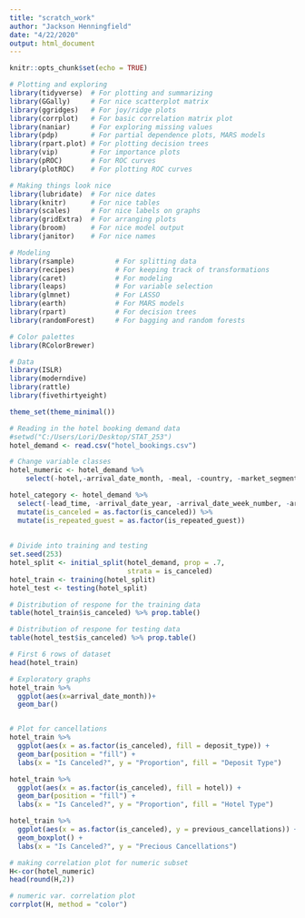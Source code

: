 ```yaml
---
title: "scratch_work"
author: "Jackson Henningfield"
date: "4/22/2020"
output: html_document
---
```


```r
knitr::opts_chunk$set(echo = TRUE)
```

```r
# Plotting and exploring
library(tidyverse)  # For plotting and summarizing
library(GGally)     # For nice scatterplot matrix 
library(ggridges)   # For joy/ridge plots
library(corrplot)   # For basic correlation matrix plot
library(naniar)     # For exploring missing values
library(pdp)        # For partial dependence plots, MARS models
library(rpart.plot) # For plotting decision trees
library(vip)        # For importance plots
library(pROC)       # For ROC curves
library(plotROC)    # For plotting ROC curves

# Making things look nice
library(lubridate)  # For nice dates
library(knitr)      # For nice tables
library(scales)     # For nice labels on graphs
library(gridExtra)  # For arranging plots
library(broom)      # For nice model output
library(janitor)    # For nice names

# Modeling
library(rsample)          # For splitting data
library(recipes)          # For keeping track of transformations
library(caret)            # For modeling
library(leaps)            # For variable selection
library(glmnet)           # For LASSO
library(earth)            # For MARS models
library(rpart)            # For decision trees
library(randomForest)     # For bagging and random forests

# Color palettes
library(RColorBrewer)

# Data
library(ISLR)
library(moderndive)
library(rattle)
library(fivethirtyeight)

theme_set(theme_minimal())
```


```r
# Reading in the hotel booking demand data
#setwd("C:/Users/Lori/Desktop/STAT_253")
hotel_demand <- read.csv("hotel_bookings.csv")

# Change variable classes
hotel_numeric <- hotel_demand %>%
    select(-hotel,-arrival_date_month, -meal, -country, -market_segment, -distribution_channel, -reserved_room_type, -reserved_room_type, -assigned_room_type, -deposit_type, -agent, -company, -customer_type, -reservation_status_date, -reservation_status)

hotel_category <- hotel_demand %>% 
  select(-lead_time, -arrival_date_year, -arrival_date_week_number, -arrival_date_day_of_month, -stays_in_weekend_nights, -stays_in_week_nights, -adults, -children, -babies, -previous_bookings_not_canceled, -booking_changes, -days_in_waiting_list, -adr, -required_car_parking_spaces, -total_of_special_requests) %>% 
  mutate(is_canceled = as.factor(is_canceled)) %>% 
  mutate(is_repeated_guest = as.factor(is_repeated_guest))
  
  
# Divide into training and testing
set.seed(253)
hotel_split <- initial_split(hotel_demand, prop = .7, 
                             strata = is_canceled)
hotel_train <- training(hotel_split)
hotel_test <- testing(hotel_split)

# Distribution of respone for the training data
table(hotel_train$is_canceled) %>% prop.table()

# Distribution of respone for testing data
table(hotel_test$is_canceled) %>% prop.table()
```

```r
# First 6 rows of dataset
head(hotel_train)

# Exploratory graphs
hotel_train %>% 
  ggplot(aes(x=arrival_date_month))+
  geom_bar()


# Plot for cancellations
hotel_train %>% 
  ggplot(aes(x = as.factor(is_canceled), fill = deposit_type)) +
  geom_bar(position = "fill") +
  labs(x = "Is Canceled?", y = "Proportion", fill = "Deposit Type")

hotel_train %>% 
  ggplot(aes(x = as.factor(is_canceled), fill = hotel)) +
  geom_bar(position = "fill") +
  labs(x = "Is Canceled?", y = "Proportion", fill = "Hotel Type")

hotel_train %>%
  ggplot(aes(x = as.factor(is_canceled), y = previous_cancellations)) +
  geom_boxplot() +
  labs(x = "Is Canceled?", y = "Precious Cancellations")
```

```r
# making correlation plot for numeric subset
H<-cor(hotel_numeric)
head(round(H,2))

# numeric var. correlation plot
corrplot(H, method = "color")

```




